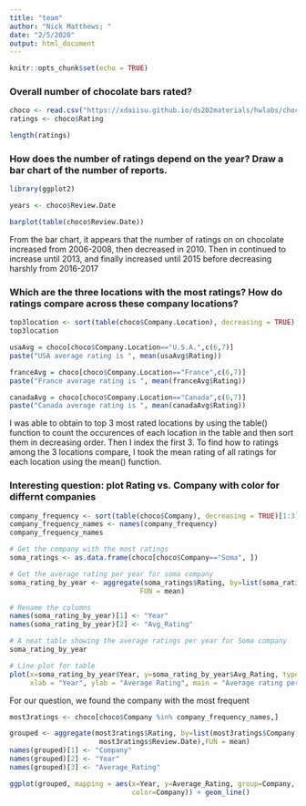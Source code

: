 ```yaml
---
title: "team"
author: "Nick Matthews; "
date: "2/5/2020"
output: html_document
---
```


```r
knitr::opts_chunk$set(echo = TRUE)
```

### Overall number of chocolate bars rated?
```r

choco <- read.csv("https://xdaiisu.github.io/ds202materials/hwlabs/choco.csv")
ratings <- choco$Rating

length(ratings)

```

### How does the number of ratings depend on the year? Draw a bar chart of the number of reports.
```r
library(ggplot2)

years <- choco$Review.Date

barplot(table(choco$Review.Date))

```
From the bar chart, it appears that the number of ratings on on chocolate increased from 2006-2008, then decreased in 2010. Then in continued to increase until 2013, and finally increased until 2015 before decreasing harshly from 2016-2017

### Which are the three locations with the most ratings? How do ratings compare across these company locations?
```r

top3location <- sort(table(choco$Company.Location), decreasing = TRUE)[1:3]
top3location

usaAvg = choco[choco$Company.Location=="U.S.A.",c(6,7)]
paste("USA average rating is ", mean(usaAvg$Rating))

franceAvg = choco[choco$Company.Location=="France",c(6,7)]
paste("France average rating is ", mean(franceAvg$Rating))

canadaAvg = choco[choco$Company.Location=="Canada",c(6,7)]
paste("Canada average rating is ", mean(canadaAvg$Rating))

```
I was able to obtain to top 3 most rated locations by using the table() function to count the occurences of each location in the table and then sort them in decreasing order. Then I index the first 3. To find how to ratings among the 3 locations compare, I took the mean rating of all ratings for each location using the mean() function.

### Interesting question: plot Rating vs. Company with color for differnt companies
```r

company_frequency <- sort(table(choco$Company), decreasing = TRUE)[1:3]
company_frequency_names <- names(company_frequency)
company_frequency_names

# Get the company with the most ratings
soma_ratings <- as.data.frame(choco[choco$Company=="Soma", ])

# Get the average rating per year for soma company
soma_rating_by_year <- aggregate(soma_ratings$Rating, by=list(soma_ratings$Review.Date),
                                FUN = mean)

# Rename the columns
names(soma_rating_by_year)[1] <- "Year"
names(soma_rating_by_year)[2] <- "Avg_Rating"

# A neat table showing the average ratings per year for Soma company
soma_rating_by_year

# Line plot for table
plot(x=soma_rating_by_year$Year, y=soma_rating_by_year$Avg_Rating, type = "l",
     xlab = "Year", ylab = "Average Rating", main = "Average rating per year for Soma")

```
For our question, we found the company with the most frequent 

```r

most3ratings <- choco[choco$Company %in% company_frequency_names,]

grouped <- aggregate(most3ratings$Rating, by=list(most3ratings$Company,
                      most3ratings$Review.Date),FUN = mean)
names(grouped)[1] <- "Company"
names(grouped)[2] <- "Year"
names(grouped)[3] <- "Average_Rating"

ggplot(grouped, mapping = aes(x=Year, y=Average_Rating, group=Company,
                              color=Company)) + geom_line()

```